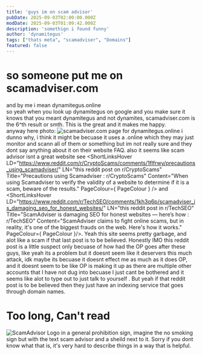 ```yaml
---
title: 'guys im on scam advisor'
pubDate: 2025-09-03T02:00:00.000Z
modDate: 2025-09-03T01:09:42.000Z
description: 'somethign i found funny'
author: 'dynamitegus'
tags: ["thats meta", "scamadviser", "Domains"]
featured: false
---
```



# so someone put me on scamadviser.com
and by me i mean dynamitegus.online\
so yeah when you look up dynamitegus on google and you make sure it knows that you meant dynamitegus and not dynamites, scamadviser.com is the 6^th result or smth. This is the great and it makes me happy.\
anyway here photo:
<Image alt="scamadviser.com page for dynamitegus.online" src={scamadvisordotcom} class="rounded-xl m-4" />
i dunno why, i think it might be becuase it uses a .online which they may just monitor and scann all of them or something but im not really sure and they dont say anything about it on their website FAQ.
also it seems like scam advisor isnt a great website see <ShortLinksHover LD="https://www.reddit.com/r/CryptoScams/comments/1flfrwy/precautions_using_scamadviser/" LN="this reddit post on r/CryptoScams" Title="Precautions using Scamadviser : r/CryptoScams"  Content="When using Scamadviser to verify the validity of a website to determine if it is a scam, beware of the results." PageColour={ PageColour } /> and <ShortLinksHover LD="https://www.reddit.com/r/TechSEO/comments/1kh3q6p/scamadviser_is_damaging_seo_for_honest_websites/" LN="this reddit post in r/TechSEO" Title="ScamAdviser is damaging SEO for honest websites — here’s how : r/TechSEO" Content="ScamAdviser claims to fight online scams, but in reality, it's one of the biggest frauds on the web. Here's how it works." PageColour={ PageColour }/>. Yeah this site seems pretty garbage, and alot like a scam if that last post is to be believed. Honestly IMO this reddit post is a little suspect only becuase of how had the OP goes after these guys, like yeah its a problem but it doesnt seem like it deservers this much attack, idk maybe its becuase it doesnt effect me as much as it does OP, and it doesnt seem to be like OP is making it up as there are multiple other accounts that I have not dug into becuase I just cant be bothered and it seems like alot to type out to just talk to yourself <ShortLinksHover LD="https://www.youtube.com/watch?v=MWEgD1PVFNg" LN="but weirder things have happened on the internet" Title="The 'Author' of My Immortal Emailed Me, And Then It Got Worse - Sarah Z" Content="In which I solve a decade-old My Immortal-related mystery... but probably not the one you're thinking of." PageColour={PageColour}/>.
But yeah if that reddit post is to be believed then they just have an indexing service that goes through domain names. 
# Too long, Can't read
<Image alt="ScamAdvisor Logo in a general prohibition sign, imagine the no smoking sign but with the text scam advisor and a sheild next to it. Sorry if you dont know what that is, it's very hard to describe things in a way that is helpful." src={scamadviserbad} class="rounded-xl m-4"/>
